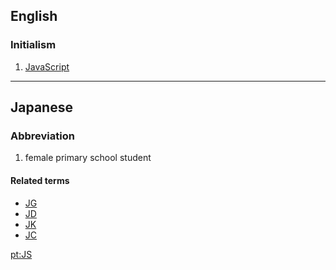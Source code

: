 {{also|JS|js|Js|J's|j's|j/s}}

==English==

===Initialism===
{{rfc-header|Initialism}}
{{head|en|initialism}}

# [[JavaScript]]

----
==Japanese==

===Abbreviation===
{{rfc-header|Abbreviation}}
{{head|ja|noun}}

# {{abbreviation of|joshi shōgakusei|lang=ja}} {{gloss|[[女子小学生]] ([[じょししょうがくせい]])}} female primary school student

====Related terms====
* [[JG]]
* [[JD]]
* [[JK]]
* [[JC]]

[[pt:JS]]